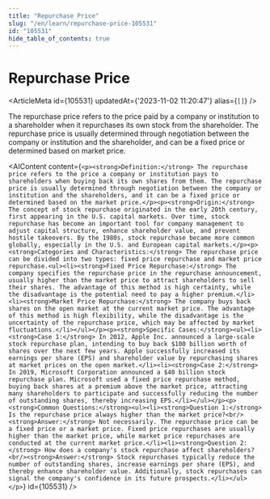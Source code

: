 ```yaml
---
title: "Repurchase Price"
slug: "/en/learn/repurchase-price-105531"
id: "105531"
hide_table_of_contents: true
---
```



# Repurchase Price

<ArticleMeta id={105531} updatedAt={'2023-11-02 11:20:47'} alias={`[]`} />
<div className='border-solid border-b border-t-0 my-4 border-[var(--ifm-color-gray-300)]' />

The repurchase price refers to the price paid by a company or institution to a shareholder when it repurchases its own stock from the shareholder. The repurchase price is usually determined through negotiation between the company or institution and the shareholder, and can be a fixed price or determined based on market price.

<AIContent content={`<p><strong>Definition:</strong> The repurchase price refers to the price a company or institution pays to shareholders when buying back its own shares from them. The repurchase price is usually determined through negotiation between the company or institution and the shareholders, and it can be a fixed price or determined based on the market price.</p><p><strong>Origin:</strong> The concept of stock repurchase originated in the early 20th century, first appearing in the U.S. capital markets. Over time, stock repurchase has become an important tool for company management to adjust capital structure, enhance shareholder value, and prevent hostile takeovers. By the 1980s, stock repurchase became more common globally, especially in the U.S. and European capital markets.</p><p><strong>Categories and Characteristics:</strong> The repurchase price can be divided into two types: fixed price repurchase and market price repurchase.<ul><li><strong>Fixed Price Repurchase:</strong> The company specifies the repurchase price in the repurchase announcement, usually higher than the market price to attract shareholders to sell their shares. The advantage of this method is high certainty, while the disadvantage is the potential need to pay a higher premium.</li><li><strong>Market Price Repurchase:</strong> The company buys back shares on the open market at the current market price. The advantage of this method is high flexibility, while the disadvantage is the uncertainty of the repurchase price, which may be affected by market fluctuations.</li></ul></p><p><strong>Specific Cases:</strong><ul><li><strong>Case 1:</strong> In 2012, Apple Inc. announced a large-scale stock repurchase plan, intending to buy back $100 billion worth of shares over the next few years. Apple successfully increased its earnings per share (EPS) and shareholder value by repurchasing shares at market prices on the open market.</li><li><strong>Case 2:</strong> In 2019, Microsoft Corporation announced a $40 billion stock repurchase plan. Microsoft used a fixed price repurchase method, buying back shares at a premium above the market price, attracting many shareholders to participate and successfully reducing the number of outstanding shares, thereby increasing EPS.</li></ul></p><p><strong>Common Questions:</strong><ul><li><strong>Question 1:</strong> Is the repurchase price always higher than the market price?<br/><strong>Answer:</strong> Not necessarily. The repurchase price can be a fixed price or a market price. Fixed price repurchases are usually higher than the market price, while market price repurchases are conducted at the current market price.</li><li><strong>Question 2:</strong> How does a company's stock repurchase affect shareholders?<br/><strong>Answer:</strong> Stock repurchases typically reduce the number of outstanding shares, increase earnings per share (EPS), and thereby enhance shareholder value. Additionally, stock repurchases can signal the company's confidence in its future prospects.</li></ul></p>`} id={105531} />
